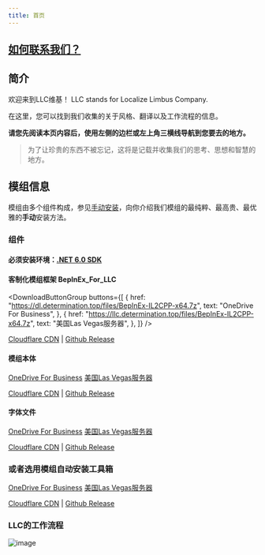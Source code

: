 ```yaml
---
title: 首页
---
```



## [如何联系我们？](/docs/callus)

## 简介
欢迎来到LLC维基！
LLC stands for Localize Limbus Company.

在这里，您可以找到我们收集的关于风格、翻译以及工作流程的信息。

**请您先阅读本页内容后，使用左侧的边栏或左上角三横线导航到您要去的地方。**

> 为了让珍贵的东西不被忘记，这将是记载并收集我们的思考、思想和智慧的地方。

## 模组信息
模组由多个组件构成，参见[手动安装](/docs/install/install)，向你介绍我们模组的最纯粹、最高贵、最优雅的**手动**安装方法。

### 组件
#### 必须安装环境：[.NET 6.0 SDK](https://dotnet.microsoft.com/zh-cn/download/dotnet/thank-you/sdk-6.0.406-windows-x64-installer)

#### 客制化模组框架 BepInEx_For_LLC
<DownloadButtonGroup
  buttons={[
    {
      href: "https://dl.determination.top/files/BepInEx-IL2CPP-x64.7z",
      text: "OneDrive For Business",
    },
    {
      href: "https://llc.determination.top/files/BepInEx-IL2CPP-x64.7z",
      text: "美国Las Vegas服务器",
    },
  ]}
/>

[Cloudflare CDN](https://limbus.determination.top/files/BepInEx-IL2CPP-x64.7z) | [Github Release](https://github.com/LocalizeLimbusCompany/BepInEx_For_LLC/releases/latest)

#### 模组本体
<a href="https://dl.determination.top/files/LimbusLocalize_FullPack.7z" class="buttonDownload">OneDrive For Business</a> <a href="https://llc.determination.top/files/LimbusLocalize_FullPack.7z" class="buttonDownload">美国Las Vegas服务器</a>

[Cloudflare CDN](https://limbus.determination.top/files/LimbusLocalize_FullPack.7z) | [Github Release](https://github.com/LocalizeLimbusCompany/LocalizeLimbusCompany/releases/latest)

#### 字体文件
<a href="https://dl.determination.top/files/tmpchinesefont.7z" class="buttonDownload">OneDrive For Business</a> <a href="https://llc.determination.top/files/tmpchinesefont.7z" class="buttonDownload">美国Las Vegas服务器</a>

[Cloudflare CDN](https://limbus.determination.top/files/tmpchinesefont.7z) | [Github Release](https://github.com/LocalizeLimbusCompany/LLC_ChineseFontAsset/releases/latest)

### 或者选用模组自动安装工具箱 
<a href="https://dl.determination.top/files/LocalizeLimbusModInstaller.7z" class="buttonDownload">OneDrive For Business</a> <a href="https://llc.determination.top/files/LocalizeLimbusModInstaller.7z" class="buttonDownload">美国Las Vegas服务器</a>

[Cloudflare CDN](https://limbus.determination.top/files/LocalizeLimbusModInstaller.7z) | [Github Release](https://github.com/LocalizeLimbusCompany/LLC_MOD_Toolbox/releases/latest)

### LLC的工作流程
![image](/img/page/Snipaste_2023-06-22_21-15-45.png)
